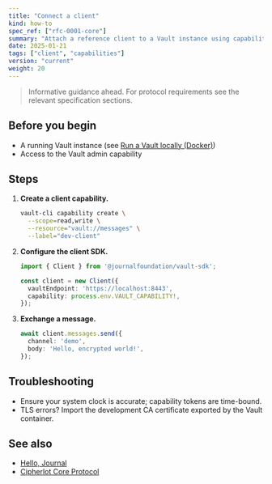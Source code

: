 ```yaml
---
title: "Connect a client"
kind: how-to
spec_ref: ["rfc-0001-core"]
summary: "Attach a reference client to a Vault instance using capability tokens."
date: 2025-01-21
tags: ["client", "capabilities"]
version: "current"
weight: 20
---
```


> Informative guidance ahead. For protocol requirements see the relevant specification sections.

## Before you begin

- A running Vault instance (see [Run a Vault locally (Docker)](/docs/10-how-to/run-a-vault-locally))
- Access to the Vault admin capability

## Steps

1. **Create a client capability.**
   ```bash
   vault-cli capability create \
     --scope=read,write \
     --resource="vault://messages" \
     --label="dev-client"
   ```
2. **Configure the client SDK.**
   ```ts
   import { Client } from '@journalfoundation/vault-sdk';

   const client = new Client({
     vaultEndpoint: 'https://localhost:8443',
     capability: process.env.VAULT_CAPABILITY!,
   });
   ```
3. **Exchange a message.**
   ```ts
   await client.messages.send({
     channel: 'demo',
     body: 'Hello, encrypted world!',
   });
   ```

## Troubleshooting

- Ensure your system clock is accurate; capability tokens are time-bound.
- TLS errors? Import the development CA certificate exported by the Vault container.

## See also

- [Hello, Journal](/docs/00-getting-started/hello-world)
- [Cipherlot Core Protocol](/specs/rfc-0001-core)
